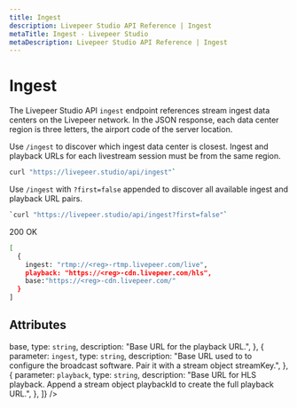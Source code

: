 ```yaml
---
title: Ingest
description: Livepeer Studio API Reference | Ingest
metaTitle: Ingest - Livepeer Studio
metaDescription: Livepeer Studio API Reference | Ingest
---
```


# Ingest

The Livepeer Studio API `ingest` endpoint references stream ingest data centers
on the Livepeer network. In the JSON response, each data center region is three
letters, the airport code of the server location.

Use `/ingest` to discover which ingest data center is closest. Ingest and
playback URLs for each livestream session must be from the same region.

```bash
curl "https://livepeer.studio/api/ingest"`
```

Use `/ingest` with `?first=false` appended to discover all available ingest and
playback URL pairs.

```bash
`curl "https://livepeer.studio/api/ingest?first=false"`
```

200 OK

```bash
[
  {
    ingest: "rtmp://<reg>-rtmp.livepeer.com/live",
    playback: "https://<reg>-cdn.livepeer.com/hls",
    base:"https://<reg>-cdn.livepeer.com/"
  }
]
```

## Attributes

<Table
  data={[
    {
      parameter: <code>base</code>,
      type: <code>string</code>,
      description: "Base URL for the playback URL.",
    },
    {
      parameter: <code>ingest</code>,
      type: <code>string</code>,
      description:
        "Base URL used to to configure the broadcast software. Pair it with a stream object streamKey.",
    },
    {
      parameter: <code>playback</code>,
      type: <code>string</code>,
      description:
        "Base URL for HLS playback. Append a stream object playbackId to create the full playback URL.",
    },
  ]}
/>

